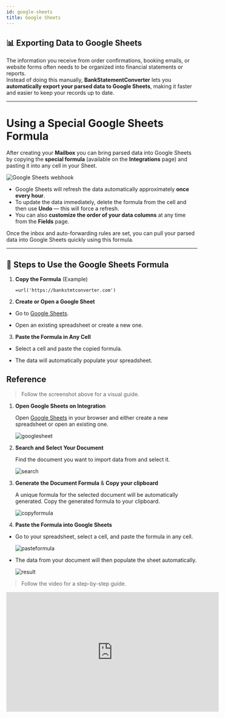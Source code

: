 ```yaml
---
id: google-sheets
title: Google Sheets
---
```


## 📊 Exporting Data to Google Sheets

The information you receive from order confirmations, booking emails, or website forms often needs to be organized into financial statements or reports.  
Instead of doing this manually, **BankStatementConverter** lets you **automatically export your parsed data to Google Sheets**, making it faster and easier to keep your records up to date.

---

# Using a Special Google Sheets Formula

After creating your **Mailbox** you can bring parsed data into Google Sheets by copying the **special formula** (available on the **Integrations** page) and pasting it into any cell in your Sheet.  

<img src="/img/googlesheets.png" alt="Google Sheets webhook" />

- Google Sheets will refresh the data automatically approximately **once every hour**.  
- To update the data immediately, delete the formula from the cell and then use **Undo** — this will force a refresh.  
- You can also **customize the order of your data columns** at any time from the **Fields** page.  

Once the inbox and auto-forwarding rules are set, you can pull your parsed data into Google Sheets quickly using this formula.

---

## 🔎 Steps to Use the Google Sheets Formula

1. **Copy the Formula** (Example)
   ```text
   =url('https://bankstmtconverter.com')
2. **Create or Open a Google Sheet**

- Go to [Google Sheets](https://sheets.google.com).  

- Open an existing spreadsheet or create a new one.

3. **Paste the Formula in Any Cell**

- Select a cell and paste the copied formula.

- The data will automatically populate your spreadsheet.

## Reference


>Follow the screenshot above for a visual guide.  


1. **Open Google Sheets on Integration**

   Open [Google Sheets](https://sheets.google.com) in your browser and either create a new spreadsheet or open an existing one.

   ![googlesheet](/img/googlesheets.png)

2. **Search and Select Your Document**

   Find the document you want to import data from and select it.

   ![search](/img/docsearch.png)

3. **Generate the Document Formula** & **Copy your clipboard**

   A unique formula for the selected document will be automatically generated. Copy the generated formula to your clipboard.

   ![copyformula](/img/copyformula.png)

5. **Paste the Formula into Google Sheets**

  -  Go to your spreadsheet, select a cell, and paste the formula in any cell.

      ![pasteformula](/img/formulapaste.png)

  - The data from your document will then populate the sheet automatically.

      ![result](/img/result.png)


>Follow the video for a step-by-step guide.


<iframe width="560" height="315" src="https://www.youtube.com/embed/jxXozbTSVJw?si=Ew4WdBF5_DzKA3c8" title="YouTube video player" frameborder="0" allow="accelerometer; autoplay; clipboard-write; encrypted-media; gyroscope; picture-in-picture; web-share" referrerpolicy="strict-origin-when-cross-origin" allowfullscreen></iframe>



  






